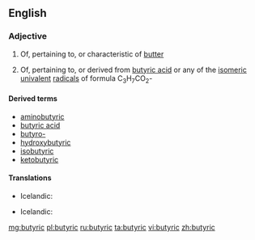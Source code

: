 ==English==

===Adjective===
{{en-adj}}

# {{rare}} Of, pertaining to, or characteristic of [[butter]]
# {{organic chemistry}} Of, pertaining to, or derived from [[butyric acid]] or any of the [[isomeric]] [[univalent]] [[radical]]s of formula C<sub>3</sub>H<sub>7</sub>CO<sub>2</sub>-

====Derived terms====
* [[aminobutyric]]
* [[butyric acid]]
* [[butyro-]]
* [[hydroxybutyric]]
* [[isobutyric]]
* [[ketobutyric]]

====Translations====
{{trans-top|of or pertaining to butter}}
* Icelandic: {{t-|is|smjör-}}
{{trans-mid}}
{{trans-bottom}}

{{trans-top|of or derived from butyric acid}}
* Icelandic: {{t-|is|smjör-}}
{{trans-mid}}
{{trans-bottom}}

[[mg:butyric]]
[[pl:butyric]]
[[ru:butyric]]
[[ta:butyric]]
[[vi:butyric]]
[[zh:butyric]]